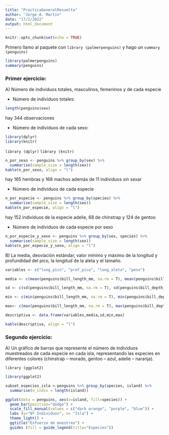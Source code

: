 ```yaml
---
title: "PracticaGeneralResuelta"
author: "Jorge A. Martín"
date: "17/1/2022"
output: html_document
---
```


```r
knitr::opts_chunk$set(echo = TRUE)
```

Primero llamo al paquete con `library (palmerpenguins)` y hago un `summary (penguins)`

```r
library(palmerpenguins)
summary(penguins)
```

### Primer ejercicio:

A\) Número de individuos totales, masculinos, femeninos y de cada especie

-   Número de individuos totales:

```r
length(penguins$sex)
```

hay 344 observaciones

-   Número de individuos de cada sexo:

```r
library(dplyr)
library(knitr)
```

`library (dplyr)` 
`library (knitr)`

```r
n_por_sexo <- penguins %>% group_by(sex) %>% 
  summarise(sample_size = length(sex))
kable(n_por_sexo, align = "l")
```

hay 165 hembras y 168 machos además de 11 individuos sin sexar

-   Número de individuos de cada especie

```r
n_por_especie <- penguins %>% group_by(species) %>% 
  summarise(sample_size = length(sex))
kable(n_por_especie, align = "l")

```

hay 152 individuos de la especie adelie, 68 de chinstrap y 124 de gentoo

-   Número de individuos de cada especie por sexo

```r
n_por_especie_y_sexo <- penguins %>% group_by(sex, species) %>% 
  summarise(sample_size = length(sex))
kable(n_por_especie_y_sexo, align = "l")

```

B\) La media, desviación estándar, valor mínimo y máximo de la longitud y
profundidad del pico, la longitud de la aleta y el tamaño.

```r
variables <- c("long_pico", "prof_pico", "long_aleta", "peso")

media <- c(mean(penguins$bill_length_mm, na.rm = T), mean(penguins$bill_depth_mm, na.rm = T), mean(penguins$flipper_length_mm, na.rm = T), mean(penguins$body_mass_g, na.rm = T))

sd <- c(sd(penguins$bill_length_mm, na.rm = T), sd(penguins$bill_depth_mm, na.rm = T), sd(penguins$flipper_length_mm, na.rm = T), sd(penguins$body_mass_g, na.rm = T))

min <- c(min(penguins$bill_length_mm, na.rm = T), min(penguins$bill_depth_mm, na.rm = T), min(penguins$flipper_length_mm, na.rm = T), min(penguins$body_mass_g, na.rm = T))

max<- c(max(penguins$bill_length_mm, na.rm = T), max(penguins$bill_depth_mm, na.rm = T), max(penguins$flipper_length_mm, na.rm = T), max(penguins$body_mass_g, na.rm = T))

descriptiva <- data.frame(variables,media,sd,min,max)

kable(descriptiva, align = "l")
```


### Segundo ejercicio:

A\) Un gráfico de barras que represente el número de individuos muestreados de cada especie en cada isla, representando las especies en diferentes colores (chinstrap – morado, gentoo – azul, adelie – naranja). 

`library (ggplot2)`

```r
library(ggplot2)
```
```r
subset_especies_isla <-penguins %>% group_by(species, island) %>% 
  summarise(n_indiv = length(island))
```

```r

ggplot(data = penguins, aes(x=island, fill=species)) + 
  geom_bar(position="dodge") + 
  scale_fill_manual(values = c("dark orange", "purple", "blue")) + 
  labs (y="Nº Individuos", x= "Isla") +
  theme_light() + 
  ggtitle("Esfuerzo de muestreo") + 
  guides (fill = guide_legend(title="Especies"))

  
```

